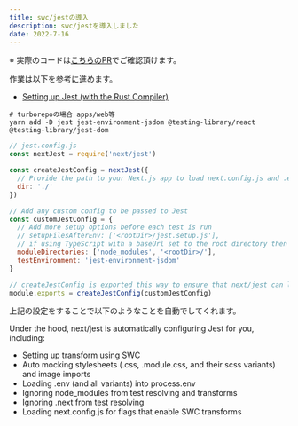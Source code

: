 ```yaml
---
title: swc/jestの導入
description: swc/jestを導入しました
date: 2022-7-16
---
```


※ 実際のコードは[こちらのPR](https://github.com/g-dash/g-dash/pull/14)でご確認頂けます。

作業は以下を参考に進めます。

- [Setting up Jest (with the Rust Compiler)](https://nextjs.org/docs/testing#setting-up-jest-with-the-rust-compiler)


```shell
# turborepoの場合 apps/web等
yarn add -D jest jest-environment-jsdom @testing-library/react @testing-library/jest-dom
```

```js
// jest.config.js
const nextJest = require('next/jest')

const createJestConfig = nextJest({
  // Provide the path to your Next.js app to load next.config.js and .env files in your test environment
  dir: './'
})

// Add any custom config to be passed to Jest
const customJestConfig = {
  // Add more setup options before each test is run
  // setupFilesAfterEnv: ['<rootDir>/jest.setup.js'],
  // if using TypeScript with a baseUrl set to the root directory then you need the below for alias' to work
  moduleDirectories: ['node_modules', '<rootDir>/'],
  testEnvironment: 'jest-environment-jsdom'
}

// createJestConfig is exported this way to ensure that next/jest can load the Next.js config which is async
module.exports = createJestConfig(customJestConfig)
```


上記の設定をすることで以下のようなことを自動でしてくれます。

Under the hood, next/jest is automatically configuring Jest for you, including:
- Setting up transform using SWC
- Auto mocking stylesheets (.css, .module.css, and their scss variants) and image imports
- Loading .env (and all variants) into process.env
- Ignoring node_modules from test resolving and transforms
- Ignoring .next from test resolving
- Loading next.config.js for flags that enable SWC transforms

